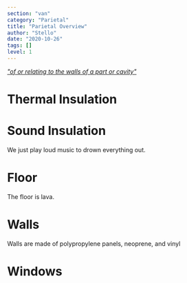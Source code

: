 ```yaml
---
section: "van"
category: "Parietal"
title: "Parietal Overview"
author: "Stello"
date: "2020-10-26"
tags: []
level: 1
---
```

[*"of or relating to the walls of a part or cavity"*](https://www.merriam-webster.com/dictionary/parietal)

# Thermal Insulation

# Sound Insulation
We just play loud music to drown everything out.

# Floor
The floor is lava.

# Walls
Walls are made of polypropylene panels, neoprene, and vinyl

# Windows


